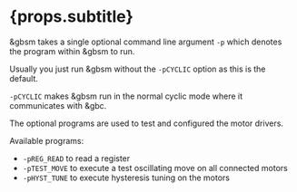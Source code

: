 # {props.subtitle}

&gbsm takes a single optional command line argument `-p` which denotes the program within &gbsm to run.

Usually you just run &gbsm without the `-pCYCLIC` option as this is the default.

`-pCYCLIC` makes &gbsm run in the normal cyclic mode where it communicates with &gbc.

The optional programs are used to test and configured the motor drivers.

Available programs:

* `-pREG_READ` to read a register
* `-pTEST_MOVE` to execute a test oscillating move on all connected motors
* `-pHYST_TUNE` to execute hysteresis tuning on the motors




